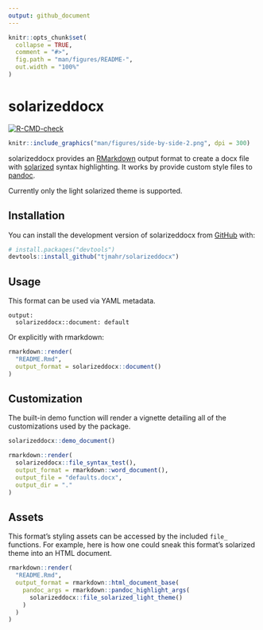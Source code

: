 ```yaml
---
output: github_document
---
```


<!-- README.md is generated from README.Rmd. Please edit that file -->

```r
knitr::opts_chunk$set(
  collapse = TRUE,
  comment = "#>",
  fig.path = "man/figures/README-",
  out.width = "100%"
)
```

# solarizeddocx

<!-- badges: start -->
[![R-CMD-check](https://github.com/tjmahr/solarizeddocx/workflows/R-CMD-check/badge.svg)](https://github.com/tjmahr/solarizeddocx/actions)
<!-- badges: end -->


```r
knitr::include_graphics("man/figures/side-by-side-2.png", dpi = 300)
```

solarizeddocx provides an [RMarkdown](https://rmarkdown.rstudio.com/) output
format to create a docx file with
[solarized](https://github.com/altercation/solarized) syntax highlighting. It
works by provide custom style files to [pandoc](https://pandoc.org/MANUAL.html).

Currently only the light solarized theme is supported.


## Installation

You can install the development version of solarizeddocx from
[GitHub](https://github.com/) with:

``` r
# install.packages("devtools")
devtools::install_github("tjmahr/solarizeddocx")
```

## Usage

This format can be used via YAML metadata.

```
output: 
  solarizeddocx::document: default
```

Or explicitly with rmarkdown:

```r
rmarkdown::render(
  "README.Rmd", 
  output_format = solarizeddocx::document()
)
```

## Customization

The built-in demo function will render a vignette detailing all of the
customizations used by the package.

```r
solarizeddocx::demo_document()
```

```r
rmarkdown::render(
  solarizeddocx::file_syntax_test(), 
  output_format = rmarkdown::word_document(), 
  output_file = "defaults.docx", 
  output_dir = "."
)
```

## Assets

This format's styling assets can be accessed by the included `file_` functions.
For example, here is how one could sneak this format's solarized theme into an
HTML document.

```r
rmarkdown::render(
  "README.Rmd", 
  output_format = rmarkdown::html_document_base(
    pandoc_args = rmarkdown::pandoc_highlight_args(
      solarizeddocx::file_solarized_light_theme()
    ) 
  )
)
```
